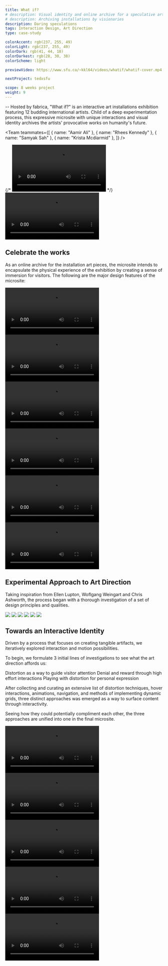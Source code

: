 ```yaml
---
title: What if?
# description: Visual identity and online archive for a speculative art exhibition
# description: Archiving installations by visionaries
description: Daring speculations
tags: Interaction Design, Art Direction
type: case-study

colorAccent: rgb(237, 255, 49)
colorLight: rgb(237, 255, 49)
colorDark: rgb(41, 44, 18)
colorDarkest: rgb(28, 30, 38)
colorScheme: light

previewVideo: https://www.sfu.ca/~kkl64/videos/whatif/whatif-cover.mp4

nextProject: tedxsfu

scope: 8 weeks project
weight: 9
---
```


<FullImage src="/project-assets/whatif/intro.jpg" width={1920} height={3230} />

-- Hosted by fabrica, "What if?" is an interactive art installations exhibition featuring 12 budding international artists. Child of a deep experimentation process, this expressive microsite with unique interactions and visual identity archives the artists' provocative works on humanity's future.

<Team
  teammates={[
    { name: "Aamir Ali" },
    { name: "Rhees Kennedy" },
    { name: "Samyak Sah" },
    { name: "Krista Mcdiarmid" },
  ]}
/>

<LayoutFull>
  {/* <Video
    src="https://www.sfu.ca/~kkl64/videos/whatif/exhibition-interaction.mp4"
    width={1920}
    height={1080}
  ></Video> */}
  <Video
    src="https://www.sfu.ca/~kkl64/videos/whatif/	exhibition-interaction.mp4"
    width={1792}
    height={1071}
  ></Video>
</LayoutFull>

<ColorShifter color="#FFF" />

## Celebrate the works

As an online archive for the installation art pieces, the microsite intends to encapsulate the physical experience of the exhibition by creating a sense of immersion for visitors. The following are the major design features of the microsite:

<LayoutMainContent grid="2/3" extraMargin>
  <Video
    src="https://www.sfu.ca/~kkl64/videos/whatif/intro.mp4"
    width={1920}
    height={1080}
  >
    <Caption
      label="1"
      title="Priming Unique Interaction Pattern"
      text="The landing and introductory section act as primers to get visitors accustomed to our use of distortion to reveal content."
      overlay={false}
      topPadding
    />
  </Video>
  <Video
    src="https://www.sfu.ca/~kkl64/videos/whatif/selection-page.mp4"
    width={1920}
    height={1080}
  >
    <Caption
      label="2"
      title="Denial & Reward to Encourage Content Discovery"
      text="The exhibit selection section reveals just enough information that entices the visitor to investigate more. This is achieved by tight image cropping and the “what if” prompts."
      overlay={false}
      topPadding
    />
  </Video>
</LayoutMainContent>

<LayoutMainContent extraMargin>
  <Video
    src="https://www.sfu.ca/~kkl64/videos/whatif/homo-quantis.mp4"
    width={1920}
    height={1080}
  >
    <Caption
      label="3"
      title="Individual Voices for Each Exhibit"
      text="Each exhibit page was given its own voice via unique color, font pairing and custom interaction which were inspired by its physical experience."
      overlay={false}
      topPadding
    />
  </Video>
</LayoutMainContent>

<LayoutMainContent grid="2/4" extraMargin>
  <Video
    src="https://www.sfu.ca/~kkl64/videos/whatif/nav-bar-going-out.mp4"
    width={1920}
    height={1080}
  >
    <Caption
      label="4"
      title="Adaptive Navigation"
      text="Visual form of the navigation bar mimics the content layout. As the visitor enters an exhibit, its visual form changes to signify a different viewing mode."
      overlay={false}
      topPadding
    />
  </Video>
  <Video
    src="https://www.sfu.ca/~kkl64/videos/whatif/resistive-scroll.mp4"
    width={1920}
    height={1080}
  >
    <Caption
      label="4"
      title="Resistive Scroll as Punctuation"
      text="On the exhibit page, resistive scrolling connects one exhibition article to another. Working with the user expectation of scrolling on websites, it subtly draws attention to a page turn at the end of an exhibit article"
      overlay={false}
      topPadding
    />
  </Video>
</LayoutMainContent>

<LayoutMainContent extraMargin>
  <Video
    src="https://www.sfu.ca/~kkl64/videos/whatif/artist-page.mp4"
    width={1920}
    height={1080}
  >
    <Caption
      label="4"
      title="Draw to Reveal Artist"
      text="Below the exhibit selection page is the artist page, which is an open space where visitors can click & drag anywhere to reveal the name and portrait of all the artists involved in the exhibition."
      overlay={false}
      topPadding
    />
  </Video>
</LayoutMainContent>

## Experimental Approach to Art Direction

Taking inspiration from Ellen Lupton, Woflgang Weingart and Chris Ashworth, the process began with a thorough investigation of a set of design principles and qualities.

<LayoutFull extraMargin>
  <Image
    src="/project-assets/whatif/three-directions.jpg"
    width={1792}
    height={949}
  >
    <Caption
      label="10"
      title="Converging from 3 Directions"
      text={`The approach I responsible for was chosen for its cohesive use of the principles and its versatility across different media.`}
      wideSpacing
    />
  </Image>
</LayoutFull>

<LayoutFull>
  <Image
    src="/project-assets/whatif/asset-wrist-band.jpg"
    width={1792}
    height={949}
  >
    <Caption
      label="11"
      title="Wrist band"
      text={`Event wrist band demonstrates the ability of this direction to both remain intact upon, and compliment various shapes`}
      wideSpacing
    />
  </Image>
</LayoutFull>

<LayoutFull>
  <Image
    src="/project-assets/whatif/asset-site-map.jpg"
    width={1792}
    height={949}
  >
    <Caption
      label="11"
      title="Site Map"
      text={`The application of a large scale site map installation illustrates how th direction adapts in large scale, functional application.`}
      wideSpacing
    />
  </Image>
</LayoutFull>

<LayoutFull>
  <Image src="/project-assets/whatif/typescale.jpg" width={1920} height={1080}>
    <Caption
      label="12"
      title="Type System with a Purpose"
      text={`I constructed a typographic system to ensure effortless alignment of cap-height and baseline across multiple type sizes, creating a structured appearance through consistent vertical rhythm.`}
      wideSpacing
    />
  </Image>
</LayoutFull>

<LayoutFull grid="2/1">
  <Image
    src="/project-assets/whatif/type-system.jpg"
    width={1920}
    height={1080}
  >
    <Caption label="12" text={``} />
  </Image>
  <Image
    src="/project-assets/whatif/type-pairing.jpg"
    width={1920}
    height={1080}
  >
    <Caption label="13" text={``} />
  </Image>
</LayoutFull>

## Towards an Interactive Identity

Driven by a process that focuses on creating tangible artifacts, we iteratively explored interaction and motion possibilities.

To begin, we formulate 3 initial lines of investigations to see what the art direction affords us:

<List>
  <ListItem label="I">Distortion as a way to guide visitor attention</ListItem>
  <ListItem label="II">
    Denial and reward through high effort interactions
  </ListItem>
  <ListItem label="III">
    Playing with distortion for personal expression
  </ListItem>
</List>

After collecting and curating an extensive list of distortion techniques, hover interactions, animations, navigation, and methods of implementing dynamic grids, three distinct approaches was emerged as a way to surface content through interactivity.

Seeing how they could potentially compliment each other, the three approaches are unified into one in the final microsite.

<LayoutMainContent extraMargin>
  <Video
    src="https://www.sfu.ca/~kkl64/videos/whatif/interaction-approaches.mp4"
    width={1920}
    height={1080}
  >
    <Caption
      label="5"
      title="Three Approaches"
      text="Three interactions approaches emerged from precedent research and hands-on exploration."
    />
  </Video>
</LayoutMainContent>

<LayoutMainContent grid="3/2">
  <Video
    src="https://www.sfu.ca/~kkl64/videos/whatif/exploration/exploration-cursor.mp4"
    width={1920}
    height={1080}
  >
    <Caption label="6" text="My sketch on cursor interaction" />
  </Video>
  <Video
    src="https://www.sfu.ca/~kkl64/videos/whatif/exploration/exploration-image-hover.mp4"
    width={1920}
    height={1080}
    fillHeight
  >
    <Caption label="7" text="Hoverstate sketch" />
  </Video>
</LayoutMainContent>

<LayoutMainContent>
  <Video
    src="https://www.sfu.ca/~kkl64/videos/whatif/exploration/exploration-typography-interaction.mp4"
    width={1920}
    height={1080}
  >
    <Caption label="8" text="My AfterEffects sketch on cursor interaction" />
  </Video>
</LayoutMainContent>

<LayoutMainContent>
  <Video
    src="https://www.sfu.ca/~kkl64/videos/whatif/exploration/processing-prototype.mp4"
    width={1920}
    height={1080}
  >
    <Caption
      label="9"
      title="Prototyping with Code"
      text={`To test out the idea of "drawing to reveal content", I created an isolated study of the interaction on the process to give ourselves a sense of how it feels. This tangible artefact gave our team confidence to further pursue the idea.`}
      overlay={false}
      topPadding
    />
  </Video>
</LayoutMainContent>
